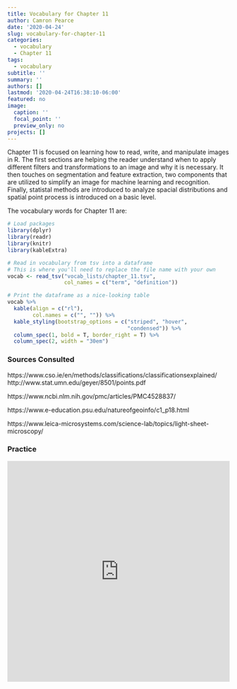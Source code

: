 ```yaml
---
title: Vocabulary for Chapter 11
author: Camron Pearce
date: '2020-04-24'
slug: vocabulary-for-chapter-11
categories:
  - vocabulary
  - Chapter 11
tags:
  - vocabulary
subtitle: ''
summary: ''
authors: []
lastmod: '2020-04-24T16:38:10-06:00'
featured: no
image:
  caption: ''
  focal_point: ''
  preview_only: no
projects: []
---
```


Chapter 11 is focused on learning how to read, write, and manipulate images in R. The first sections are helping the reader understand when to apply different filters and transformations to an image and why it is necessary. It then touches on segmentation and feature extraction, two components that are utilized to simplify an image for machine learning and recognition. Finally, statistal methods are introduced to analyze spacial distributions and spatial point process is introduced on a basic level.

The vocabulary words for Chapter 11 are:
```r
# Load packages
library(dplyr)
library(readr)
library(knitr)
library(kableExtra)

# Read in vocabulary from tsv into a dataframe
# This is where you'll need to replace the file name with your own
vocab <- read_tsv("vocab_lists/chapter_11.tsv",
                  col_names = c("term", "definition"))

# Print the dataframe as a nice-looking table
vocab %>% 
  kable(align = c("rl"), 
        col.names = c("", "")) %>% 
  kable_styling(bootstrap_options = c("striped", "hover",
                                      "condensed")) %>% 
  column_spec(1, bold = T, border_right = T) %>%
  column_spec(2, width = "30em")
```

### Sources Consulted

https://www.cso.ie/en/methods/classifications/classificationsexplained/
http://www.stat.umn.edu/geyer/8501/points.pdf

https://www.ncbi.nlm.nih.gov/pmc/articles/PMC4528837/

https://www.e-education.psu.edu/natureofgeoinfo/c1_p18.html

https://www.leica-microsystems.com/science-lab/topics/light-sheet-microscopy/

### Practice

<iframe src="https://quizlet.com/504650205/match/embed?i=22uyf&x=1jj1" height="500" width="100%" style="border:0"></iframe>
